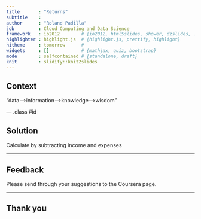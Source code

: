 ```yaml
---
title       : "Returns"
subtitle    : 
author      : "Roland Padilla"
job         : Cloud Computing and Data Science
framework   : io2012        # {io2012, html5slides, shower, dzslides, ...}
highlighter : highlight.js  # {highlight.js, prettify, highlight}
hitheme     : tomorrow      # 
widgets     : []            # {mathjax, quiz, bootstrap}
mode        : selfcontained # {standalone, draft}
knit        : slidify::knit2slides
---
```


## Context

 "data-->information-->knowledge-->wisdom"

--- .class #id 

## Solution

Calculate by subtracting income and expenses

----

## Feedback

Please send through your suggestions to the Coursera page.

---

## Thank you


